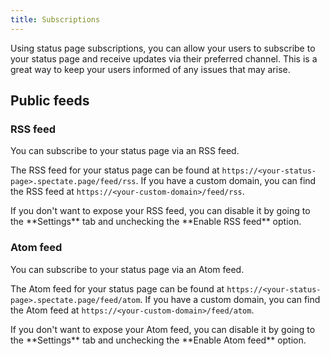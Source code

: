 ```yaml
---
title: Subscriptions
---
```


Using status page subscriptions, you can allow your users to subscribe to your status page and receive updates via their preferred channel. This is a great way to keep your users informed of any issues that may arise.

## Public feeds

### RSS feed

You can subscribe to your status page via an RSS feed.

The RSS feed for your status page can be found at `https://<your-status-page>.spectate.page/feed/rss`. If you have a custom domain, you can find the RSS feed at `https://<your-custom-domain>/feed/rss`.

<Tip>
If you don't want to expose your RSS feed, you can disable it by going to the **Settings** tab and unchecking the **Enable RSS feed** option.
</Tip>

### Atom feed

You can subscribe to your status page via an Atom feed.

The Atom feed for your status page can be found at `https://<your-status-page>.spectate.page/feed/atom`. If you have a custom domain, you can find the Atom feed at `https://<your-custom-domain>/feed/atom`.

<Tip>
If you don't want to expose your Atom feed, you can disable it by going to the **Settings** tab and unchecking the **Enable Atom feed** option.
</Tip>

